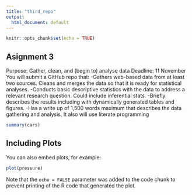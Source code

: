 ```yaml
---
title: "third_repo"
output:
  html_document: default
---
```


```r
knitr::opts_chunk$set(echo = TRUE)
```

## Asignment 3
Purpose: Gather, clean, and (begin to) analyse data
Deadline: 11 November
You will submit a GitHub repo that:
-Gathers web-based data from at least two sources. Cleans and merges the data so that it is ready for statistical analyses.
-Conducts basic descriptive statistics with the data to address a relevant research question. Could include inferential stats.
-Briefly describes the results including with dynamically generated tables and figures.
-Has a write up of 1,500 words maximum that describes the data gathering and analysis, It also will use literate programming




```r
summary(cars)
```

## Including Plots

You can also embed plots, for example:

```r
plot(pressure)
```

Note that the `echo = FALSE` parameter was added to the code chunk to prevent printing of the R code that generated the plot.
